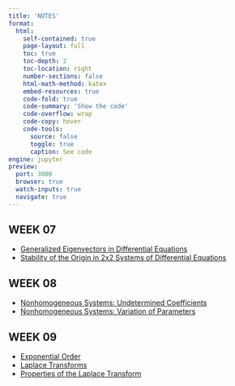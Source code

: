 ```yaml
---
title: 'NOTES'
format:
  html:
    self-contained: true
    page-layout: full
    toc: true
    toc-depth: 2
    toc-location: right
    number-sections: false
    html-math-method: katex
    embed-resources: true
    code-fold: true
    code-summary: 'Show the code'
    code-overflow: wrap
    code-copy: hover
    code-tools:
      source: false
      toggle: true
      caption: See code
engine: jupyter
preview:
  port: 3000
  browser: true
  watch-inputs: true
  navigate: true
---
```


## WEEK 07

- [Generalized Eigenvectors in Differential Equations](./w07/generalized-eigenvectors-DE.html)
- [Stability of the Origin in 2x2 Systems of Differential Equations](./w07/stability-of-origin-2x2.html)

## WEEK 08

- [Nonhomogeneous Systems: Undetermined Coefficients](./w08/nonhomogeneous-systems-undetermined-coefficients.html)
- [Nonhomogeneous Systems: Variation of Parameters](./w08/nonhomogeneous-systems-variation-of-parameters.html)

## WEEK 09

- [Exponential Order](./w09/exponential-order.html)
- [Laplace Transforms](./w09/laplace-transforms.html)
- [Properties of the Laplace Transform](./w09/laplace-transform-properties/index.html)
